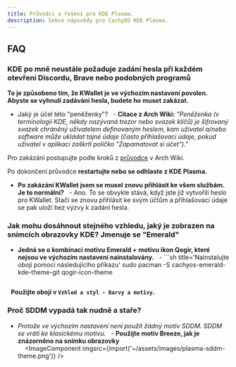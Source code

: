 ```yaml
---
title: Průvodci a řešení pro KDE Plasma.
description: Sekce nápovědy pro CachyOS KDE Plasma.
---
```



## FAQ

### KDE po mně neustále požaduje zadání hesla při každém otevření Discordu, Brave nebo podobných programů

**To je způsobeno tím, že KWallet je ve výchozím nastavení povolen. Abyste se vyhnuli zadávání hesla, budete ho muset zakázat.**
- Jaký je účel této "peněženky"?
  - **Citace z Arch Wiki:** *"Peněženka (v terminologii KDE, někdy nazývaná trezor nebo svazek klíčů) je šifrovaný svazek chráněný uživatelem definovaným heslem, kam uživatel a/nebo software může ukládat tajné údaje (často přihlašovací údaje, pokud uživatel v aplikaci zaškrtl políčko "Zapamatovat si účet")."*

Pro zakázání postupujte podle kroků z [průvodce](https://wiki.archlinux.org/title/KDE_Wallet#Disable_KWallet) v Arch Wiki.

Po dokončení průvodce **restartujte nebo se odhlaste z KDE Plasma.**

- **Po zakázání KWallet jsem se musel znovu přihlásit ke všem službám. Je to normální?**
  - Ano. To se obvykle stává, když jste již vytvořili heslo pro KWallet. Stačí se znovu přihlásit ke svým účtům a přihlašovací údaje se pak uloží bez výzvy k zadání hesla.

### Jak mohu dosáhnout stejného vzhledu, jaký je zobrazen na snímcích obrazovky KDE? Jmenuje se "Emerald"

- **Jedná se o kombinaci motivu Emerald + motivu ikon Qogir, které nejsou ve výchozím nastavení nainstalovány.**
  - ```sh title='Nainstalujte obojí pomocí následujícího příkazu'
    sudo pacman -S cachyos-emerald-kde-theme-git qogir-icon-theme
    ```
  **Použijte obojí v `Vzhled a styl - Barvy a motivy`.**

### Proč SDDM vypadá tak nudně a staře?

- *Protože ve výchozím nastavení není použit žádný motiv SDDM. SDDM se vrátí ke klasickému motivu.*
  - **Použijte motiv Breeze, jak je znázorněno na snímku obrazovky**
    <br />
    <ImageComponent imgsrc={import('~/assets/images/plasma-sddm-theme.png')} />
